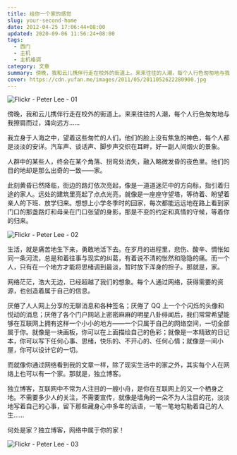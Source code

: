 ```yaml
---
title: 给你一个家的感觉
slug: your-second-home
date: 2012-04-25 17:06:44+08:00
updated: 2020-09-06 11:56:24+08:00
tags:
  - 西门
  - 主机
  - 主机格调
category: 文章
summary: 傍晚，我和云儿携伴行走在校外的街道上。来来往往的人潮，每个人行色匆匆地与我擦肩而过，涌向远方……
cover: https://cdn.yufan.me/images/2011/05/2011052622280900.jpg
---
```


![Flickr - Peter Lee - 01](https://cdn.yufan.me/images/2011/05/2011052622282200.jpg)

<MusicPlayer netease={281530} />

傍晚，我和云儿携伴行走在校外的街道上。来来往往的人潮，每个人行色匆匆地与我擦肩而过，涌向远方……

我立身于人海之中，望着这些匆忙的人们，他们的脸上没有焦急的神色，每个人都是淡淡的安详。汽车声、谈话声、脚步声交织在耳畔，好一副人间烟火的景象。

人群中的某些人，终会在某个角落、拐弯处消失，融入略微发昏的夜色里。他们的目的地却是那么出奇的一致——家。

此刻黄昏已然降临，街边的路灯依次亮起，像是一道道迷茫中的方向标，指引着归途的家人。远处的建筑里亮起了点点光亮，就像是一座座守望塔，等待着、盼望着亲人的下班、放学归来。想想上小学冬季时的回家，每次都能远远地在路上看到家门口的那盏路灯和母亲在门口张望的身影，那是不变的约定和真情的守候，等着你的归来。

![Flickr - Peter Lee - 02](https://cdn.yufan.me/images/2011/05/2011052622281600.jpg)

生活，就是痛苦地生下来，勇敢地活下去。在岁月的进程里，悲伤、酸辛、惆怅如同一条河流，总是和着往事与现实的纠葛，有着说不清的怅然和隐隐的痛。而一个人，只有在一个地方才能将思绪调到最淡，暂时放下浑身的担子。那就是，家。

网络茫茫，浩大无边，已经超越了我们的想象。每个人通过网络，获得需要的资源，也创造着属于自己的信息。

厌倦了人人网上分享的无聊消息和各种签名；厌倦了 QQ 上一个个闪烁的头像和悦动的消息；厌倦了各个门户网站上密密麻麻的明星八卦绯闻后，我们常常希望能够在互联网上拥有这样一个小小的地方——一个只属于自己的网络空间，一切全部属于你。就像是一块画板，你可以在上面描绘自己的色彩；就像是一本精致的日记本，你可以写下任何心事、思绪，快乐的、不开心的、任何心情；就像是一间小屋，你可以设计它的一切。

而就像你通过网络看到我的文章一样，除了现实生活中的家之外，其实每个人在网络上也可以有一个家。那就是，独立博客。

独立博客，互联网中不常为人注目的一艘小舟，是你在互联网上的又一个栖身之地。不需要多少人的关注，不需要宣传，就像是墙角的一朵不为人注目的花，淡淡地写着自己的心事，留下那些藏身心中多年的话语，一笔一笔地勾勒着自己的人生……

何处是家？独立博客，网络中属于你的家！

![Flickr - Peter Lee - 03](https://cdn.yufan.me/images/2011/05/2011052622285100.jpg)

